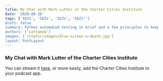 ```yaml
---
title: My Chat with Mark Lutter of the Charter Cities Institute
date: '2020-08-16'
tags: ['SEZs', 'SEZs', 'SEZs', 'SEZs'']
draft: false
summary: Python automated testing in brief and a few principles to keep in mind.
authors: ['Lottamob']
images: ['/static/images/blue-screen-o-death.jpg']
layout: PostLayout
---
```

### My Chat with Mark Lutter of the Charter Cities Institute

You can stream it [here,](https://www.chartercitiesinstitute.org/post/charter-cities-podcast-episode-10-lotta-moberg?fbclid=IwAR2kutY0kY1MdZi4lYJzLK4CIBrOeNPPbCfXMZiFrj9Fr1E-2ianQ8kFmJE) or more easily, add the Charter Cities Institute to your podcast app. 
